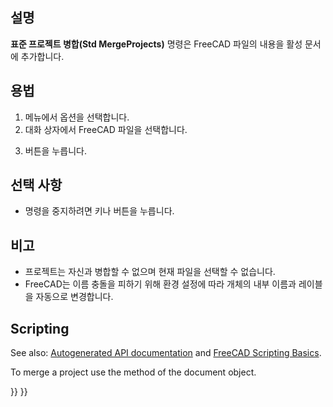 <languages/>

{{Docnav
|[[Std_Export/ko|내보내기]]
|[[Std_ProjectInfo/ko|프로젝트 정보]]
|[[Std_File_Menu/ko|표준 파일 메뉴]]
|IconL=Std_Export.svg
|IconR=Std_ProjectInfo.svg
|IconC=Freecad.svg
}}

<div class="mw-translate-fuzzy">
{{GuiCommand/ko
|Name=Std MergeProjects
|Name/ko=표준 프로젝트 병합
|MenuLocation=파일 → 프로젝트 병합...
|Workbenches=모두
}}
</div>

<span id="Description"></span>
==설명==

'''표준 프로젝트 병합(Std MergeProjects)''' 명령은 FreeCAD 파일의 내용을 활성 문서에 추가합니다.

<span id="Usage"></span>
==용법==

<div class="mw-translate-fuzzy">
# 메뉴에서 {{MenuCommand|파일 → [[Image:Std_MergeProjects.svg|16px]] 프로젝트 병합...}} 옵션을 선택합니다.
# 대화 상자에서 FreeCAD 파일을 선택합니다.
# {{Button|열기}} 버튼을 누릅니다.
</div>

<span id="Options"></span>
==선택 사항==

* 명령을 중지하려면 {{KEY|Esc}} 키나 {{Button|취소}} 버튼을 누릅니다.

<span id="Notes"></span>
==비고==

<div class="mw-translate-fuzzy">
* 프로젝트는 자신과 병합할 수 없으며 현재 파일을 선택할 수 없습니다.
* FreeCAD는 이름 충돌을 피하기 위해 환경 설정에 따라 개체의 내부 이름과 레이블을 자동으로 변경합니다.
</div>

==Scripting==

See also: [https://freecad.github.io/SourceDoc/ Autogenerated API documentation] and [[FreeCAD_Scripting_Basics|FreeCAD Scripting Basics]].

To merge a project use the {{Incode|mergeProject}} method of the document object.

{{Code|code=
import FreeCAD

FreeCAD.ActiveDocument.mergeProject("Path_to_FCStd_project_file")
}}


{{Docnav
|[[Std_Export/ko|내보내기]]
|[[Std_ProjectInfo/ko|프로젝트 정보]]
|[[Std_File_Menu/ko|표준 파일 메뉴]]
|IconL=Std_Export.svg
|IconR=Std_ProjectInfo.svg
|IconC=Freecad.svg
}}

{{Std_Base_navi{{#translation:}}}}
{{Userdocnavi{{#translation:}}}}